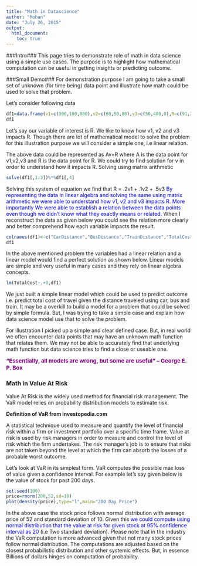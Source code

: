 ```yaml
---
title: "Math in Datascience"
author: "Mohan"
date: "July 26, 2015"
output: 
  html_document:
    toc: true
---
```

###Intro###
This page tries to demonstrate role of math in data science using a simple use cases.  The purpose is to highlight how mathematical computation can be useful in getting insights or predicting outcome.

###Small Demo###
For demonstration purpose I am going to take a small set of unknown (for time being) data point and illustrate how math could be used to solve that problem.

Let's consider following data
```r
df1=data.frame(v1=c(300,100,800),v2=c(60,50,80),v3=c(50,400,0),R=c(91,225,168))
df1
```
  
Let's say our variable of interest is R. We like to know how v1, v2 and v3 impacts R. Though there are lot of mathematical model to solve the problem for this illustration purpose we will consider a simple one, i.e linear relation.

The above data could be represented as Av=R where A is the data point for v1,v2,v3 and R is the data point for R.
We could try to find solution for v in order to understand how it impacts R.
Solving using matrix arithmetic
```r
solve(df1[,1:3])%*%df1[,4]
```
Solving this system of equation we find that R = .2v1 + .1v2 + .5v3
<span style="color:blue">
By representing the data in linear algebra and solving the same using matrix arithmetic we were able to understand how v1, v2 and v3 impacts R. More importantly We were able to establish a relation between the data points even though we didn't know what they exactly means or related. </span> When I reconstruct the data as given below you could see the relation  more clearly and better comprehend how each variable impacts the result.
```r
colnames(df1)<-c("CarDistance","BusDistance","TrainDistance","TotalCost")
df1
```
In the above mentioned problem the variables had a linear relation and a linear  model would find a perfect solution as shown below. Linear models are simple and very useful in many cases and they rely on linear algebra concepts.
```r
lm(TotalCost~.+0,df1)
```
We just built a simple linear model which could be used to predict outcome i.e. predict total cost of travel given the distance traveled using car, bus and train. It may be a overkill to build a model for a problem that could be solved by simple formula. But, I was trying to take a simple case and explain how data science model use that to solve the problem. 

For illustration I picked up  a simple and clear defined case. But, in real world we often encounter data points that may have an unknown math function that relates them. We may not be able to accurately find that underlying math function but data science tries to find a close or useable  one.


**<span style="color:purple;font-size:15"> "Essentially, all models are wrong, but some are useful" -- George E. P. Box </span>**
   
### Math in Value At Risk ###
Value At Risk is the widely used method for financial risk management.
The VaR model relies on probability distribution models to estimate risk.  

**Definition of VaR from investopedia.com**
   
A statistical technique used to measure and quantify the level of financial risk within a firm or investment portfolio over a specific time frame. Value at risk is used by risk managers in order to measure and control the level of risk which the firm undertakes. The risk manager's job is to ensure that risks are not taken beyond the level at which the firm can absorb the losses of a probable worst outcome.

Let's look at VaR in its simplest form. VaR computes the possible max loss of value given a confidence interval. For example let's say given below is the value of stock for past 200 days.
```r
set.seed(100)
price=rnorm(200,52,sd=10)
plot(density(price),type="l",main="200 Day Price")
```
   
In the above case the stock price follows normal distribution with average price of 52 and standard deviation of 10. Given this <span style="color:blue"> we could compute using normal distribution that the value at risk for given stock at 95% confidence interval as 20 </span> (i.e Two standard deviation). Please note that in the industry the VaR computation is more advanced given that not many stock prices follow normal distribution. The computations are adjusted based on the closest probabilistic distribution and other systemic effects. But, in essence Billions of dollars hinges on computation of probability.

   